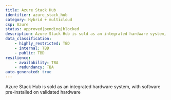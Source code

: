```yaml
---
title: Azure Stack Hub
identifier: azure_stack_hub
category: Hybrid + multicloud
csp: Azure
status: approved|pending|blocked
description: Azure Stack Hub is sold as an integrated hardware system, with software pre-installed on validated hardware
data_classification:
    - highly_restricted: TBD
    - internal: TBD
    - public: TBD
resilience:
    - availability: TBA
    - redundancy: TBA
auto-generated: true
---
```


Azure Stack Hub is sold as an integrated hardware system, with software pre-installed on validated hardware